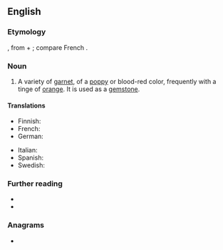 ==English==

===Etymology===
{{etyl|la|en}} {{m|la|pyropus||a kind of red bronze}}, from {{etyl|grc|en}} {{m|grc|πῦρ||fire}} + {{m|grc|ὤψ||eye}}; compare French {{m|fr|pyrope}}.

===Noun===
{{en-noun|~}}

# {{lb|en|mineral}} A variety of [[garnet]], of a [[poppy]] or blood-red color, frequently with a tinge of [[orange]]. It is used as a [[gemstone]].

====Translations====
{{trans-top|mineral}}
* Finnish: {{t+|fi|pyrooppi}}
* French: {{t+|fr|pyrope|m}}
* German: {{t|de|Pyrop|m}}
{{trans-mid}}
* Italian: {{t|it|piropo|m}}
* Spanish: {{t+|es|piropo|m}}
* Swedish: {{t|sv|pyrop|c}}
{{trans-bottom}}

===Further reading===
* {{R:WebMineral}}
* {{R:mindat}}

===Anagrams===
* {{anagrams|en|popery|yopper}}